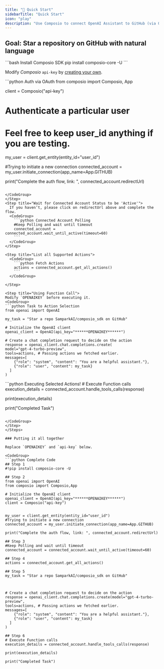 ```yaml
---
title: "🚀 Quick Start"
sidebarTitle: "Quick Start"
icon: "play"
description: "Use Composio to connect OpenAI Assistant to GitHub (via OAUTH2) to perform a task using natural language"
---
```


## Goal: Star a repository on GitHub with natural language

<Steps>

<Step title="Install Composio Package">
<CodeGroup>
```bash Install Composio SDK 
pip install composio-core -U
```
</CodeGroup>
</Step>
<Step>

Modify _Composio_ `api-key` by [creating your own](https://app.composio.dev/api_keys).

<CodeGroup>
```python Auth via OAuth 
from composio import Composio, App

client = Composio("api-key")

# Authenticate a particular user

# Feel free to keep user_id anything if you are testing.

my_user = client.get_entity(entity_id="user_id")

#Trying to initiate a new connection
connected_account = my_user.initiate_connection(app_name=App.GITHUB)

print("Complete the auth flow, link: ", connected_account.redirectUrl)

```

</CodeGroup>
</Step>
<Step title="Wait for Connected Account Status to be 'Active'">
  If you haven’t, please click on redirectUrl above and complete the flow.
  <CodeGroup>
    ```python Connected Account Polling
    #Keep Polling and wait until timeout
    connected_account = connected_account.wait_until_active(timeout=60)
    ```
  </CodeGroup>
</Step>

<Step title="List all Supported Actions">
  <CodeGroup>
    ```python Fetch Actions
    actions = connected_account.get_all_actions()
    ```
  </CodeGroup>

</Step>

<Step title="Using Function Call">
Modify `OPENAIKEY` before executing it.
<CodeGroup>
```python Task to Action Selection
from openai import OpenAI

my_task = "Star a repo SamparkAI/composio_sdk on GitHub"

# Initialize the OpenAI client
openai_client = OpenAI(api_key="******OPENAIKEY******")

# Create a chat completion request to decide on the action
response = openai_client.chat.completions.create(
model="gpt-4-turbo-preview",
tools=actions, # Passing actions we fetched earlier.
messages=[
    {"role": "system", "content": "You are a helpful assistant."},
    {"role": "user", "content": my_task}
  ]
)
```

</CodeGroup>
</Step>

<Step title="Handle Tool Calls - Execute Actions">
<CodeGroup>
```python Executing Selected Actions!
# Execute Function calls
execution_details = connected_account.handle_tools_calls(response)

print(execution_details)

print("Completed Task")

```

</CodeGroup>
</Step>
</Steps>

### Putting it all together

Replace `OPENAIKEY` and `api-key` below.

<CodeGroup>
```python Complete Code
## Step 1
#!pip install composio-core -U

## Step 2
from openai import OpenAI
from composio import Composio,App

# Initialize the OpenAI client
openai_client = OpenAI(api_key="******OPENAIKEY******")
client = Composio("api-key")


my_user = client.get_entity(entity_id="user_id")
#Trying to initiate a new connection
connected_account = my_user.initiate_connection(app_name=App.GITHUB)

print("Complete the auth flow, link: ", connected_account.redirectUrl)

## Step 3
#Keep Polling and wait until timeout
connected_account = connected_account.wait_until_active(timeout=60)

## Step 4
actions = connected_account.get_all_actions()

## Step 5
my_task = "Star a repo SamparkAI/composio_sdk on GitHub"



# Create a chat completion request to decide on the action
response = openai_client.chat.completions.create(model="gpt-4-turbo-preview",
tools=actions, # Passing actions we fetched earlier.
messages=[
    {"role": "system", "content": "You are a helpful assistant."},
    {"role": "user", "content": my_task}
  ]
)

## Step 6
# Execute Function calls
execution_details = connected_account.handle_tools_calls(response)

print(execution_details)

print("Completed Task")
```

</CodeGroup>
